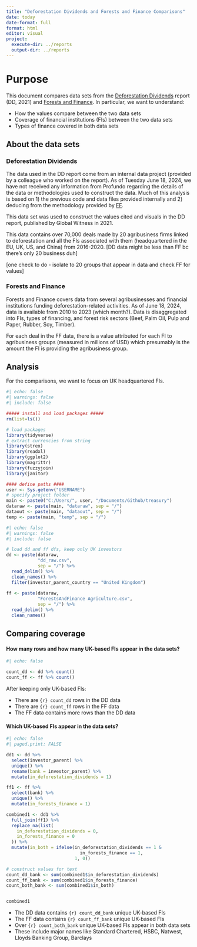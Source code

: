 ```yaml
---
title: "Deforestation Dividends and Forests and Finance Comparisons"
date: today
date-format: full
format: html
editor: visual
project:
  execute-dir: ../reports
  output-dir: ../reports
---
```


# Purpose

This document compares data sets from the [Deforestation Dividends](https://www.globalwitness.org/en/campaigns/forests/deforestation-dividends/) report (DD, 2021) and [Forests and Finance](https://forestsandfinance.org/data/). In particular, we want to understand:

-   How the values compare between the two data sets
-   Coverage of financial institutions (FIs) between the two data sets
-   Types of finance covered in both data sets

## About the data sets

### Deforestation Dividends

The data used in the DD report come from an internal data project (provided by a colleague who worked on the report). As of Tuesday June 18, 2024, we have not received any information from Profundo regarding the details of the data or methodologies used to construct the data. Much of this analysis is based on 1) the previous code and data files provided internally and 2) deducing from the methodology provided by [FF](https://forestsandfinance.org/wp-content/uploads/2023/12/Forests-Finance-financial-research-methodology-231211.pdf).

This data set was used to construct the values cited and visuals in the DD report, published by Global Witness in 2021.

This data contains over 70,000 deals made by 20 agribusiness firms linked to deforestation and all the FIs associated with them (headquartered in the EU, UK, US, and China) from 2016-2020. \[DD data might be less than FF bc there's only 20 business duh\]

\[one check to do - isolate to 20 groups that appear in data and check FF for values\]

### Forests and Finance

Forests and Finance covers data from several agribusinesses and financial institutions funding deforestation-related activities. As of June 18, 2024, data is available from 2010 to 2023 (which month?). Data is disaggregated into FIs, types of financing, and forest risk sectors (Beef, Palm Oil, Pulp and Paper, Rubber, Soy, Timber).

For each deal in the FF data, there is a value attributed for each FI to agribusiness groups (measured in millions of USD) which presumably is the amount the FI is providing the agribusiness group.

## Analysis

For the comparisons, we want to focus on UK headquartered FIs.

```r
#| echo: false
#| warnings: false
#| include: false

##### install and load packages #####
rm(list=ls())

# load packages
library(tidyverse)
# extract currencies from string
library(strex)
library(readxl)
library(ggplot2)
library(magrittr)
library(fuzzyjoin)
library(janitor)

#### define paths ####
user <- Sys.getenv("USERNAME")
# specify project folder
main <- paste0("C:/Users/", user, "/Documents/Github/treasury")
dataraw <- paste(main, "dataraw", sep = "/")
dataout <- paste(main, "dataout", sep = "/")
temp <- paste(main, "temp", sep = "/")
```

```r
#| echo: false
#| warnings: false
#| include: false

# load dd and ff dfs, keep only UK investors
dd <- paste(dataraw,
            "dd_raw.csv",
            sep = "/") %>%
  read_delim() %>%
  clean_names() %>%
  filter(investor_parent_country == "United Kingdom")
  
ff <- paste(dataraw,
            "ForestsAndFinance Agriculture.csv",
            sep = "/") %>%
  read_delim() %>%
  clean_names()

```

## Comparing coverage

#### How many rows and how many UK-based FIs appear in the data sets?

```r
#| echo: false

count_dd <- dd %>% count()
count_ff <- ff %>% count()

```

After keeping only UK-based FIs:

- There are `{r} count_dd` rows in the DD data
- There are `{r} count_ff` rows in the FF data
- The FF data contains more rows than the DD data

#### Which UK-based FIs appear in the data sets?

```r
#| echo: false
#| paged.print: FALSE

dd1 <- dd %>%
  select(investor_parent) %>%
  unique() %>%
  rename(bank = investor_parent) %>%
  mutate(in_deforestation_dividends = 1)

ff1 <- ff %>%
  select(bank) %>%
  unique() %>%
  mutate(in_forests_finance = 1)

combined1 <- dd1 %>%
  full_join(ff1) %>%
  replace_na(list(
    in_deforestation_dividends = 0,
    in_forests_finance = 0
  )) %>%
  mutate(in_both = ifelse(in_deforestation_dividends == 1 &
                            in_forests_finance == 1,
                          1, 0))

# construct values for text
count_dd_bank <- sum(combined1$in_deforestation_dividends)
count_ff_bank <- sum(combined1$in_forests_finance) 
count_both_bank <- sum(combined1$in_both)


combined1 
```

-  The DD data contains `{r} count_dd_bank` unique UK-based FIs
-  The FF data contains `{r} count_ff_bank` unique UK-based FIs
-  Over `{r} count_both_bank` unique UK-based FIs appear in both data sets
  - These include major names like Standard Chartered, HSBC, Natwest, Lloyds Banking Group, Barclays


<!-- ## Running Code -->

<!-- When you click the **Render** button a document will be generated that includes both content and the output of embedded code. You can embed code like this: -->

<!-- ```{r} -->
<!-- 1 + 1 -->
<!-- ``` -->

<!-- You can add options to executable code like this -->

<!-- ```{r} -->
<!-- #| echo: false -->
<!-- 2 * 2 -->
<!-- ``` -->

<!-- The `echo: false` option disables the printing of code (only output is displayed). -->
